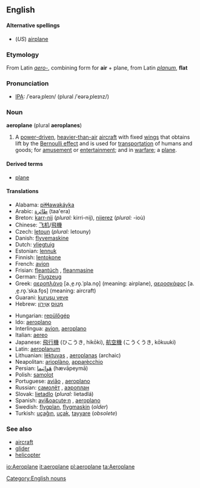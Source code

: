 ==English==

====Alternative spellings====
*(''US'') [[airplane]]

===Etymology===
From Latin ''[[aero-]]'', combining form for '''air''' + plane, from Latin ''[[planum]]'', '''flat'''

===Pronunciation===
* [[Wiktionary:Pronunciation_key|IPA]]: /ˈeərəˌpleɪn/ (plural /ˈeərəˌpleɪnz/)

===Noun===
'''aeroplane''' (plural '''aeroplanes''')
# A [[power-driven]], [[heavier-than-air]] [[aircraft]] with fixed [[wing]]s that obtains lift by the [[Bernoulli effect]] and is used for [[transportation]] of humans and goods; for [[amusement]] or [[entertainment]]; and in [[warfare]]; a [[plane]].

====Derived terms====
* [[plane]]

====Translations====
{{top}}
*Alabama: [[piɬɬawakáyka]]
*Arabic: [[طائرة]] (taa'era)
*Breton: [[karr-nij]] {{m}} (''plural:'' kirri-nij), [[nijerez]] {{f}} (''plural:'' -ioù)
*Chinese: [[飞机]]/[[飛機]]
*Czech: [[letoun]] {{n}} (''plural:'' letouny)
*Danish: [[flyvemaskine]]
*Dutch: [[vliegtuig]] {{n}}
*Estonian: [[lennuk]]
*Finnish: [[lentokone]]
*French: [[avion]] {{m}}
*Frisian: [[fleantúch]] {{n}}, [[fleanmasine]]
*German: [[Flugzeug]] {{n}}
*Greek: [[αεροπλάνο]] [a.ˌe̞.ro̞.ˈpla.no̞] {{n}} (meaning: airplane), [[αεροσκάφος]] [a.ˌe̞.ro̞.ˈska.fo̞s] {{n}} (meaning: aircraft)
*Guarani: [[kurusu veve]]
*Hebrew: [[מָטוֹס]] {{m}} [[אֲוִירוֹן]] {{m}}
{{mid}}
*Hungarian: [[repülőgép]]
*Ido: [[aeroplano]]
*Interlingua: [[avion]], [[aeroplano]]
*Italian: [[aereo]] {{m}}
*Japanese: [[飛行機]] (ひこうき, hikōki), [[航空機]] (こうくうき, kōkuuki)
*Latin: [[aeroplanum]]
*Lithuanian: [[lėktuvas]] {{m}}, [[aeroplanas]] {{m}} (archaic)
*Neapolitan: [[arioplàno]], [[apparècchio]]
*Persian: [[هَواپَيما]] (hævāpeymā)
*Polish: [[samolot]]
*Portuguese: [[avião]] {{m}}, [[aeroplano]] {{m}}
*Russian: [[самолёт]] {{m}}, [[аэроплан]] {{m}}
*Slovak: [[lietadlo]] {{n}} (''plural:'' lietadlá)
*Spanish: [[avi&oacute;n]] {{m}}, [[aeroplano]] {{m}}
*Swedish: [[flygplan]], [[flygmaskin]] (''older'')
*Turkish: [[uçağın]], [[uçak]], [[tayyare]] (''obsolete'')
{{bottom}}

===See also===
*[[aircraft]]
*[[glider]]
*[[helicopter]]

[[Category:English nouns]]

[[io:Aeroplane]]
[[it:aeroplane]]
[[pl:aeroplane]]
[[ta:Aeroplane]]